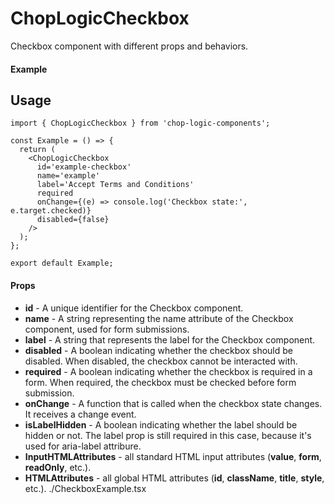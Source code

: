 
<Meta of={Checkbox} title='Checkbox' />

# ChopLogicCheckbox

Checkbox component with different props and behaviors.

#### Example

<Canvas of={Checkbox.Default} />

## Usage

```tsx
import { ChopLogicCheckbox } from 'chop-logic-components';

const Example = () => {
  return (
    <ChopLogicCheckbox
      id='example-checkbox'
      name='example'
      label='Accept Terms and Conditions'
      required
      onChange={(e) => console.log('Checkbox state:', e.target.checked)}
      disabled={false}
    />
  );
};

export default Example;
```

#### Props

- **id** - A unique identifier for the Checkbox component.
- **name** - A string representing the name attribute of the Checkbox component, used for form submissions.
- **label** - A string that represents the label for the Checkbox component.
- **disabled** - A boolean indicating whether the checkbox should be disabled. When disabled, the checkbox cannot be interacted with.
- **required** - A boolean indicating whether the checkbox is required in a form. When required, the checkbox must be checked before form submission.
- **onChange** - A function that is called when the checkbox state changes. It receives a change event.
- **isLabelHidden** - A boolean indicating whether the label should be hidden or not. The label prop is still required in this case, because it's used for aria-label attribure.
- **InputHTMLAttributes** - all standard HTML input attributes (**value**, **form**, **readOnly**, etc.).
- **HTMLAttributes** - all global HTML attributes (**id**, **className**, **title**, **style**, etc.).
  ./CheckboxExample.tsx
